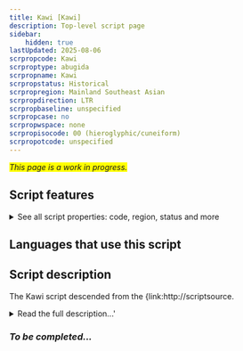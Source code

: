 ```yaml
---
title: Kawi [Kawi]
description: Top-level script page
sidebar:
    hidden: true
lastUpdated: 2025-08-06
scrpropcode: Kawi
scrproptype: abugida
scrpropname: Kawi
scrpropstatus: Historical
scrpropregion: Mainland Southeast Asian
scrpropdirection: LTR
scrpropbaseline: unspecified
scrpropcase: no
scrpropwspace: none
scrpropisocode: 00 (hieroglyphic/cuneiform)
scrpropotcode: unspecified
---
```


<span style='background-color:yellow'>_This page is a work in progress._</span>


## Script features

<details>
<summary> See all script properties: code, region, status and more</summary>
<ScriptInfo />
</details>

## Languages that use this script

<WsList script='Kawi' wsMax='5' />

## Script description

The Kawi script descended from the {link:http://scriptsource.

<details><summary>Read the full description...'</summary>_Not yet available._</details>

### _To be completed..._

